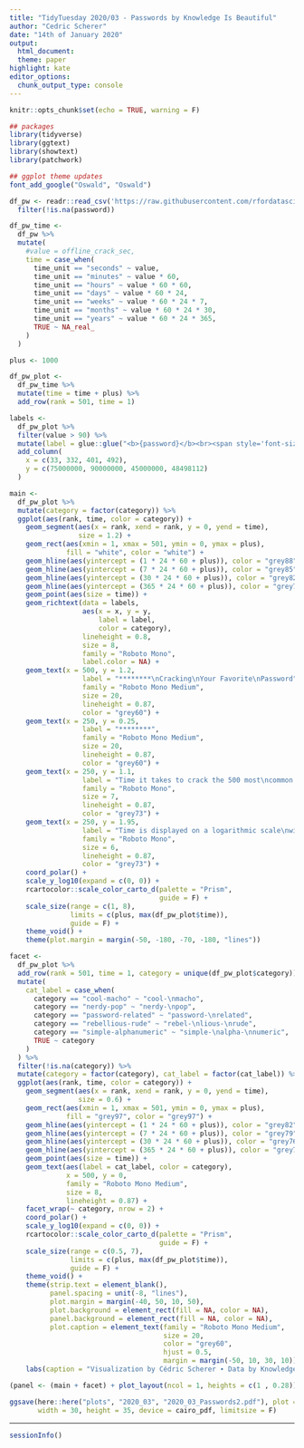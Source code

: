 ```yaml
---
title: "TidyTuesday 2020/03 - Passwords by Knowledge Is Beautiful"
author: "Cedric Scherer"
date: "14th of January 2020"
output:
  html_document:
  theme: paper
highlight: kate
editor_options:
  chunk_output_type: console
---
```

  
```r
knitr::opts_chunk$set(echo = TRUE, warning = F)
```

```r
## packages
library(tidyverse)
library(ggtext)
library(showtext)
library(patchwork)

## ggplot theme updates
font_add_google("Oswald", "Oswald")
```

```r
df_pw <- readr::read_csv('https://raw.githubusercontent.com/rfordatascience/tidytuesday/master/data/2020/2020-01-14/passwords.csv') %>% 
  filter(!is.na(password))
```

```r
df_pw_time <-
  df_pw %>% 
  mutate(
    #value = offline_crack_sec,
    time = case_when(
      time_unit == "seconds" ~ value,
      time_unit == "minutes" ~ value * 60,
      time_unit == "hours" ~ value * 60 * 60,
      time_unit == "days" ~ value * 60 * 24,
      time_unit == "weeks" ~ value * 60 * 24 * 7,
      time_unit == "months" ~ value * 60 * 24 * 30,
      time_unit == "years" ~ value * 60 * 24 * 365,
      TRUE ~ NA_real_
    )
  ) 
```

```r
plus <- 1000

df_pw_plot <-
  df_pw_time %>% 
  mutate(time = time + plus) %>% 
  add_row(rank = 501, time = 1)

labels <-
  df_pw_plot %>% 
  filter(value > 90) %>% 
  mutate(label = glue::glue("<b>{password}</b><br><span style='font-size:18pt'>Rank: {rank}</span>")) %>% 
  add_column(
    x = c(33, 332, 401, 492),
    y = c(75000000, 90000000, 45000000, 48498112)
  )

main <- 
  df_pw_plot %>% 
  mutate(category = factor(category)) %>% 
  ggplot(aes(rank, time, color = category)) +
    geom_segment(aes(x = rank, xend = rank, y = 0, yend = time), 
                 size = 1.2) +
    geom_rect(aes(xmin = 1, xmax = 501, ymin = 0, ymax = plus), 
              fill = "white", color = "white") + 
    geom_hline(aes(yintercept = (1 * 24 * 60 + plus)), color = "grey88") +
    geom_hline(aes(yintercept = (7 * 24 * 60 + plus)), color = "grey85") +
    geom_hline(aes(yintercept = (30 * 24 * 60 + plus)), color = "grey82") +
    geom_hline(aes(yintercept = (365 * 24 * 60 + plus)), color = "grey79") +
    geom_point(aes(size = time)) +
    geom_richtext(data = labels,
                  aes(x = x, y = y,
                      label = label,
                      color = category),
                  lineheight = 0.8,
                  size = 8,
                  family = "Roboto Mono",
                  label.color = NA) +
    geom_text(x = 500, y = 1.2,
                  label = "********\nCracking\nYour Favorite\nPassword",
                  family = "Roboto Mono Medium",
                  size = 20,
                  lineheight = 0.87,
                  color = "grey60") +
    geom_text(x = 250, y = 0.25,
                  label = "********",
                  family = "Roboto Mono Medium",
                  size = 20,
                  lineheight = 0.87,
                  color = "grey60") +
    geom_text(x = 250, y = 1.1,
                  label = "Time it takes to crack the 500 most\ncommon passwords by online guessing.\nSorted by rank and colored by category.",
                  family = "Roboto Mono",
                  size = 7,
                  lineheight = 0.87,
                  color = "grey73") +
    geom_text(x = 250, y = 1.95,
                  label = "Time is displayed on a logarithmic scale\nwith the rings representing one day,\none week, one month, and one year\n(from inner to outer ring).",
                  family = "Roboto Mono",
                  size = 6,
                  lineheight = 0.87,
                  color = "grey73") +
    coord_polar() + 
    scale_y_log10(expand = c(0, 0)) +
    rcartocolor::scale_color_carto_d(palette = "Prism", 
                                     guide = F) +
    scale_size(range = c(1, 8), 
               limits = c(plus, max(df_pw_plot$time)), 
               guide = F) + 
    theme_void() +
    theme(plot.margin = margin(-50, -180, -70, -180, "lines"))
```

```r
facet <- 
  df_pw_plot %>% 
  add_row(rank = 501, time = 1, category = unique(df_pw_plot$category)) %>% 
  mutate(
    cat_label = case_when(
      category == "cool-macho" ~ "cool-\nmacho",
      category == "nerdy-pop" ~ "nerdy-\npop",
      category == "password-related" ~ "password-\nrelated",
      category == "rebellious-rude" ~ "rebel-\nlious-\nrude",
      category == "simple-alphanumeric" ~ "simple-\nalpha-\nnumeric",
      TRUE ~ category
    )
  ) %>% 
  filter(!is.na(category)) %>% 
  mutate(category = factor(category), cat_label = factor(cat_label)) %>% 
  ggplot(aes(rank, time, color = category)) +
    geom_segment(aes(x = rank, xend = rank, y = 0, yend = time), 
                 size = 0.6) +
    geom_rect(aes(xmin = 1, xmax = 501, ymin = 0, ymax = plus), 
              fill = "grey97", color = "grey97") + 
    geom_hline(aes(yintercept = (1 * 24 * 60 + plus)), color = "grey82", size = 0.2) +
    geom_hline(aes(yintercept = (7 * 24 * 60 + plus)), color = "grey79", size = 0.2) +
    geom_hline(aes(yintercept = (30 * 24 * 60 + plus)), color = "grey76", size = 0.2) +
    geom_hline(aes(yintercept = (365 * 24 * 60 + plus)), color = "grey73", size = 0.2) +
    geom_point(aes(size = time)) +
    geom_text(aes(label = cat_label, color = category),
              x = 500, y = 0,
              family = "Roboto Mono Medium",
              size = 8,
              lineheight = 0.87) +
    facet_wrap(~ category, nrow = 2) +
    coord_polar() + 
    scale_y_log10(expand = c(0, 0)) + 
    rcartocolor::scale_color_carto_d(palette = "Prism", 
                                     guide = F) +
    scale_size(range = c(0.5, 7), 
               limits = c(plus, max(df_pw_plot$time)), 
               guide = F) + 
    theme_void() +
    theme(strip.text = element_blank(), 
          panel.spacing = unit(-8, "lines"),
          plot.margin = margin(-40, 50, 10, 50),
          plot.background = element_rect(fill = NA, color = NA),
          panel.background = element_rect(fill = NA, color = NA),
          plot.caption = element_text(family = "Roboto Mono Medium", 
                                      size = 20, 
                                      color = "grey60", 
                                      hjust = 0.5, 
                                      margin = margin(-50, 10, 30, 10))) +
    labs(caption = "Visualization by Cédric Scherer ∙ Data by Knowledge is Beautiful")
```

```r
(panel <- (main + facet) + plot_layout(ncol = 1, heights = c(1 , 0.28)))

ggsave(here::here("plots", "2020_03", "2020_03_Passwords2.pdf"), plot = panel,
       width = 30, height = 35, device = cairo_pdf, limitsize = F)
```

***
  
```r
sessionInfo()
```
